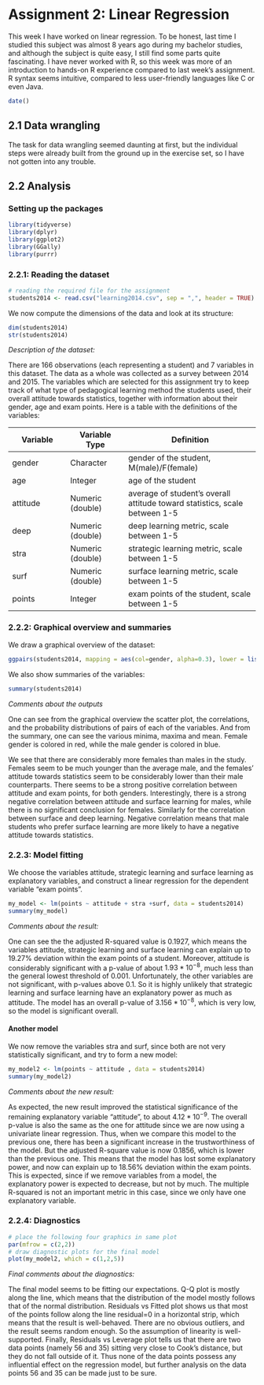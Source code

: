# Assignment 2: Linear Regression

This week I have worked on linear regression. To be honest, last time I studied this subject was almost 8 years ago during my bachelor studies, and although the subject is quite easy, I still find some parts quite fascinating. I have never worked with R, so this week was more of an introduction to hands-on R experience compared to last week's assignment. R syntax seems intuitive, compared to less user-friendly languages like C or even Java.

```r
date()
```
## 2.1 Data wrangling

The task for data wrangling seemed daunting at first, but the individual steps were already built from the ground up in the exercise set, so I have not gotten into any trouble.


## 2.2 Analysis 

### Setting up the packages

```r
library(tidyverse)
library(dplyr)
library(ggplot2) 
library(GGally)            
library(purrr)
```

### 2.2.1: Reading the dataset

```r
# reading the required file for the assignment
students2014 <- read.csv("learning2014.csv", sep = ",", header = TRUE)
```

We now compute the dimensions of the data and look at its structure:

```r
dim(students2014)
str(students2014)
```
*Description of the dataset:*

There are 166 observations (each representing a student) and 7 variables in this dataset. The data as a whole was collected as a survey between 2014 and 2015. The variables which are selected for this assignment try to keep track of what type of pedagogical learning method the students used, their overall attitude towards statistics, together with information about their gender, age and exam points. Here is a table with the definitions of the variables:

| Variable|         Variable Type             | Definition                            |
|-----------------|-----------------|--------------------------------------|
| gender        | Character        | gender of the student, M(male)/F(female)       |
| age           | Integer          | age of the student                            |
| attitude      | Numeric (double) | average of student's overall attitude toward statistics, scale between 1-5 |
| deep          | Numeric (double) | deep learning metric, scale between 1-5         |
| stra         | Numeric (double) | strategic learning  metric, scale between 1-5   |
| surf          | Numeric (double) |  surface learning metric, scale between 1-5   |
| points        | Integer          | exam points of the student, scale between 1-5  |

### 2.2.2: Graphical overview and summaries

We draw a graphical overview of the dataset:
```r
ggpairs(students2014, mapping = aes(col=gender, alpha=0.3), lower = list(combo = wrap("facethist", bins = 20)))
```

We also show summaries of the variables:
```r
summary(students2014)
```

*Comments about the outputs*

One can see from the graphical overview the scatter plot, the correlations, and the probability distributions of pairs of each of the variables. And from the summary, one can see the various minima, maxima and mean. Female gender is colored in red, while the male gender is colored in blue.

We see that there are considerably more females than males in the study. Females seem to be much younger than the average male, and the females' attitude towards statistics seem to be considerably lower than their male counterparts. There seems to be a strong positive correlation between attitude and exam points, for both genders. Interestingly, there is a strong negative correlation between attitude and surface learning for males, while there is no significant conclusion for females. Similarly for the correlation between surface and deep learning. Negative correlation means that male students who prefer surface learning are more likely to have a negative attitude towards statistics.

### 2.2.3: Model fitting
We choose the variables attitude, strategic learning and surface learning as explanatory variables, and construct a linear regression for the dependent variable "exam points".
```r
my_model <- lm(points ~ attitude + stra +surf, data = students2014)
summary(my_model)
```
*Comments about the result:*

One can see the the adjusted R-squared value is 0.1927, which means the variables attitude, strategic learning and surface learning can explain up to 19.27% deviation within the exam points of a student. Moreover, attitude is considerably significant with a p-value of about $1.93*10^{-8}$, much less than the general lowest threshold of 0.001. Unfortunately, the other variables are not significant, with p-values above 0.1. So it is highly unlikely that strategic learning and surface learning have an explanatory power as much as attitude. The model has an overall p-value of $3.156*10^{-8}$, which is very low, so the model is significant overall.

#### Another model
We now remove the variables stra and surf, since both are not very statistically significant, and try to form a new model:
```r
my_model2 <- lm(points ~ attitude , data = students2014)
summary(my_model2)
```
*Comments about the new result:*

As expected, the new result improved the statistical significance of the remaining explanatory variable "attitude", to about $4.12*10^{-9}$. The overall p-value is also the same as the one for attitude since we are now using a univariate linear regression. Thus, when we compare this model to the previous one, there has been a significant increase in the trustworthiness of the model. But the adjusted R-square value is now 0.1856, which is lower than the previous one. This means that the model has lost some explanatory power, and now can explain up to 18.56% deviation within the exam points. This is expected, since if we remove variables from a model, the explanatory power is expected to decrease, but not by much. The multiple R-squared is not an important metric in this case, since we only have one explanatory variable.

### 2.2.4: Diagnostics

```r
# place the following four graphics in same plot
par(mfrow = c(2,2))
# draw diagnostic plots for the final model
plot(my_model2, which = c(1,2,5))
```

*Final comments about the diagnostics:*

The final model seems to be fitting our expectations. Q-Q plot is mostly along the line, which means that the distribution of the model mostly follows that of the normal distribution. Residuals vs Fitted plot shows us that most of the points follow along the line residual=0 in a horizontal strip, which means that the result is well-behaved. There are no obvious outliers, and the result seems random enough. So the assumption of linearity is well-supported. Finally, Residuals vs Leverage plot tells us that there are two data points (namely 56 and 35) sitting very close to Cook's distance, but they do not fall outside of it. Thus none of the data points possess any influential effect on the regression model, but further analysis on the data points 56 and 35 can be made just to be sure.